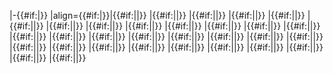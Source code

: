 |-{{#if:{{{bg|}}}|{{fb bg}}}}
|align={{#if:{{{t_align|}}}|{{{t_align}}}}}|{{#if:{{{t|}}}|{{Fb_team_{{{t}}}}}|{{Unicode| }}}}
|{{#if:{{{1|}}}|{{Fbc_{{{1}}}}}|{{Unicode| }}}}
|{{#if:{{{2|}}}|{{Fbc_{{{2}}}}}|{{Unicode| }}}}
|{{#if:{{{3|}}}|{{Fbc_{{{3}}}}}|{{Unicode| }}}}
|{{#if:{{{4|}}}|{{Fbc_{{{4}}}}}|{{Unicode| }}}}
|{{#if:{{{5|}}}|{{Fbc_{{{5}}}}}|{{Unicode| }}}}
|{{#if:{{{6|}}}|{{Fbc_{{{6}}}}}|{{Unicode| }}}}
|{{#if:{{{7|}}}|{{Fbc_{{{7}}}}}|{{Unicode| }}}}
|{{#if:{{{8|}}}|{{Fbc_{{{8}}}}}|{{Unicode| }}}}
|{{#if:{{{9|}}}|{{Fbc_{{{9}}}}}|{{Unicode| }}}}
|{{#if:{{{10|}}}|{{Fbc_{{{10}}}}}|{{Unicode| }}}}
|{{#if:{{{11|}}}|{{Fbc_{{{11}}}}}|{{Unicode| }}}}
|{{#if:{{{12|}}}|{{Fbc_{{{12}}}}}|{{Unicode| }}}}
|{{#if:{{{13|}}}|{{Fbc_{{{13}}}}}|{{Unicode| }}}}
|{{#if:{{{14|}}}|{{Fbc_{{{14}}}}}|{{Unicode| }}}}
|{{#if:{{{15|}}}|{{Fbc_{{{15}}}}}|{{Unicode| }}}}
|{{#if:{{{16|}}}|{{Fbc_{{{16}}}}}|{{Unicode| }}}}
|{{#if:{{{17|}}}|{{Fbc_{{{17}}}}}|{{Unicode| }}}}
|{{#if:{{{18|}}}|{{Fbc_{{{18}}}}}|{{Unicode| }}}}
|{{#if:{{{19|}}}|{{Fbc_{{{19}}}}}|{{Unicode| }}}}
|{{#if:{{{20|}}}|{{Fbc_{{{20}}}}}|{{Unicode| }}}}
|{{#if:{{{21|}}}|{{Fbc_{{{21}}}}}|{{Unicode| }}}}
|{{#if:{{{22|}}}|{{Fbc_{{{22}}}}}|{{Unicode| }}}}
|{{#if:{{{23|}}}|{{Fbc_{{{23}}}}}|{{Unicode| }}}}
|{{#if:{{{24|}}}|{{Fbc_{{{24}}}}}|{{Unicode| }}}}
|{{#if:{{{25|}}}|{{Fbc_{{{25}}}}}|{{Unicode| }}}}
|{{#if:{{{26|}}}|{{Fbc_{{{26}}}}}|{{Unicode| }}}}
|{{#if:{{{27|}}}|{{Fbc_{{{27}}}}}|{{Unicode| }}}}
|{{#if:{{{28|}}}|{{Fbc_{{{28}}}}}|{{Unicode| }}}}
|{{#if:{{{29|}}}|{{Fbc_{{{29}}}}}|{{Unicode| }}}}
|{{#if:{{{30|}}}|{{Fbc_{{{30}}}}}|{{Unicode| }}}}